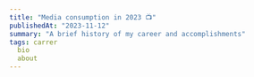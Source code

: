 ---
title: "Media consumption in 2023 📺"
publishedAt: "2023-11-12"
summary: "A brief history of my career and accomplishments"
tags: carrer
  bio
  about
---
